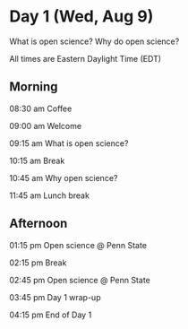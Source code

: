 # Day 1 (Wed, Aug 9) {- #day_1}

What is open science? Why do open science?

::: {.}

All times are Eastern Daylight Time (EDT)

:::

## Morning {- #day_1_am}

08:30 am    Coffee

09:00 am    Welcome

09:15 am    What is open science?

10:15 am    Break

10:45 am    Why open science?

11:45 am    Lunch break

## Afternoon {- #day_1_pm}

01:15 pm    Open science @ Penn State

02:15 pm    Break

02:45 pm    Open science @ Penn State

03:45 pm    Day 1 wrap-up

04:15 pm    End of Day 1
